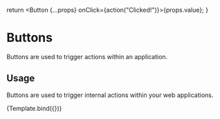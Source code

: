 
<Meta title="Components/Buttons" component={Button} />

  return <Button {...props} onClick={action("Clicked!")}>{props.value}</Button>;
}

# Buttons

Buttons are used to trigger actions within an application.

## Usage

Buttons are used to trigger internal actions within your web applications.

<Preview withToolbar>
  <Story 
    name="Buttons"
    argTypes={{
      size: {
        options: Object.values(BUTTON_SIZES),
        control: { type: 'radio' },
      },
      kind: {
        options: Object.values(BUTTON_KINDS),
        control: { type: 'select' },
      },
      value: {
        control: { type: 'text' },
      },
      disabled: {
        control: { type: 'boolean' }
      }
    }}
    args={{
      size: BUTTON_SIZES.large,
      kind: BUTTON_KINDS.primary,
      value: 'Call to action',
      disabled: false,
    }}>
    {Template.bind({})}
  </Story>
</Preview>
